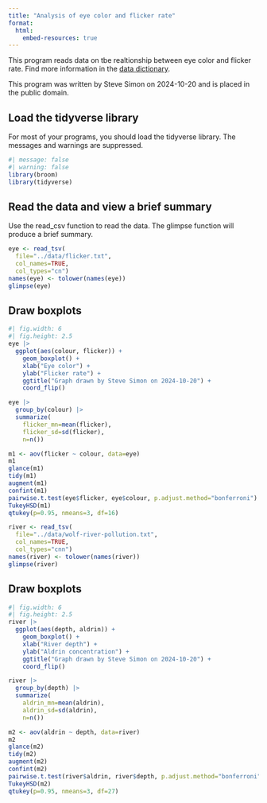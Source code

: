 ```yaml
---
title: "Analysis of eye color and flicker rate"
format: 
  html:
    embed-resources: true
---
```


This program reads data on tbe realtionship between eye color and flicker rate. Find more information in the [data dictionary][dd].

[dd]: https://github.com/pmean/datasets/blob/master/albuquerque-housing.yaml

This program was written by Steve Simon on 2024-10-20 and is placed in the public domain.

## Load the tidyverse library

For most of your programs, you should load the tidyverse library. The messages and warnings are suppressed.

```r
#| message: false
#| warning: false
library(broom)
library(tidyverse)
```

## Read the data and view a brief summary

Use the read_csv function to read the data. The glimpse function will produce a brief summary.

```r
eye <- read_tsv(
  file="../data/flicker.txt",
  col_names=TRUE,
  col_types="cn")
names(eye) <- tolower(names(eye))
glimpse(eye)
```

## Draw boxplots

```r
#| fig.width: 6
#| fig.height: 2.5
eye |>
  ggplot(aes(colour, flicker)) +
    geom_boxplot() +
    xlab("Eye color") +
    ylab("Flicker rate") +
    ggtitle("Graph drawn by Steve Simon on 2024-10-20") +
    coord_flip()
```

```r
eye |>
  group_by(colour) |>
  summarize(
    flicker_mn=mean(flicker),
    flicker_sd=sd(flicker),
    n=n())
```


```r
m1 <- aov(flicker ~ colour, data=eye)
m1
glance(m1)
tidy(m1)
augment(m1)
confint(m1)
pairwise.t.test(eye$flicker, eye$colour, p.adjust.method="bonferroni")
TukeyHSD(m1)
qtukey(p=0.95, nmeans=3, df=16)
```

```r
river <- read_tsv(
  file="../data/wolf-river-pollution.txt",
  col_names=TRUE,
  col_types="cnn")
names(river) <- tolower(names(river))
glimpse(river)
```

## Draw boxplots

```r
#| fig.width: 6
#| fig.height: 2.5
river |>
  ggplot(aes(depth, aldrin)) +
    geom_boxplot() +
    xlab("River depth") +
    ylab("Aldrin concentration") +
    ggtitle("Graph drawn by Steve Simon on 2024-10-20") +
    coord_flip()
```

```r
river |>
  group_by(depth) |>
  summarize(
    aldrin_mn=mean(aldrin),
    aldrin_sd=sd(aldrin),
    n=n())
```

```r
m2 <- aov(aldrin ~ depth, data=river)
m2
glance(m2)
tidy(m2)
augment(m2)
confint(m2)
pairwise.t.test(river$aldrin, river$depth, p.adjust.method="bonferroni")
TukeyHSD(m2)
qtukey(p=0.95, nmeans=3, df=27)
```


